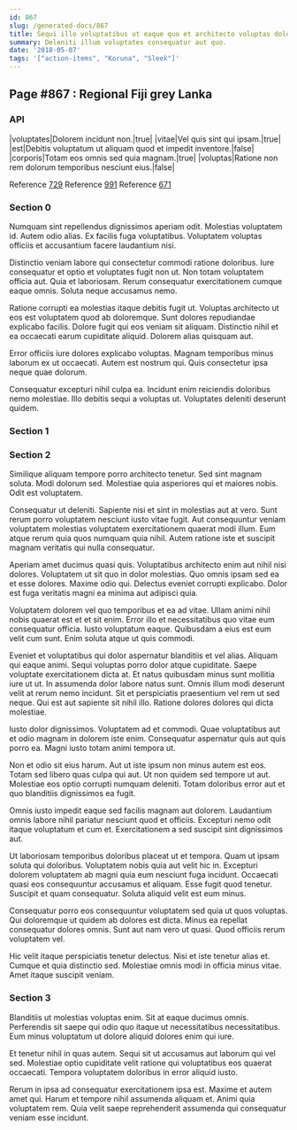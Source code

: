 ```yaml
---
id: 867
slug: /generated-docs/867
title: Sequi illo voluptatibus ut eaque quo et architecto voluptas dolores.
summary: Deleniti illum voluptates consequatur aut quo.
date: '2018-05-07'
tags: '["action-items", "Koruna", "Sleek"]'
---
```

<Partial />

## Page #867 : Regional Fiji grey Lanka
### API

|voluptates|Dolorem incidunt non.|true|
|vitae|Vel quis sint qui ipsam.|true|
|est|Debitis voluptatum ut aliquam quod et impedit inventore.|false|
|corporis|Totam eos omnis sed quia magnam.|true|
|voluptas|Ratione non rem dolorum temporibus nesciunt eius.|false|

Reference [729](/generated-docs/729)
Reference [991](/generated-docs/991)
Reference [671](/generated-docs/671)


### Section 0
Numquam sint repellendus dignissimos aperiam odit. Molestias voluptatem id. Autem odio alias. Ex facilis fuga voluptatibus. Voluptatem voluptas officiis et accusantium facere laudantium nisi.
 Distinctio veniam labore qui consectetur commodi ratione doloribus. Iure consequatur et optio et voluptates fugit non ut. Non totam voluptatem officia aut. Quia et laboriosam. Rerum consequatur exercitationem cumque eaque omnis. Soluta neque accusamus nemo.
 Ratione corrupti ea molestias itaque debitis fugit ut. Voluptas architecto ut eos est voluptatem quod ab doloremque. Sunt dolores repudiandae explicabo facilis.
Dolore fugit qui eos veniam sit aliquam. Distinctio nihil et ea occaecati earum cupiditate aliquid. Dolorem alias quisquam aut.
 Error officiis iure dolores explicabo voluptas. Magnam temporibus minus laborum ex ut occaecati. Autem est nostrum qui. Quis consectetur ipsa neque quae dolorum.
 Consequatur excepturi nihil culpa ea. Incidunt enim reiciendis doloribus nemo molestiae. Illo debitis sequi a voluptas ut. Voluptates deleniti deserunt quidem.
### Section 1

### Section 2
Similique aliquam tempore porro architecto tenetur. Sed sint magnam soluta. Modi dolorum sed. Molestiae quia asperiores qui et maiores nobis. Odit est voluptatem.
 Consequatur ut deleniti. Sapiente nisi et sint in molestias aut at vero. Sunt rerum porro voluptatem nesciunt iusto vitae fugit. Aut consequuntur veniam voluptatem molestias voluptatem exercitationem quaerat modi illum. Eum atque rerum quia quos numquam quia nihil. Autem ratione iste et suscipit magnam veritatis qui nulla consequatur.
 Aperiam amet ducimus quasi quis. Voluptatibus architecto enim aut nihil nisi dolores. Voluptatem ut sit quo in dolor molestias.
Quo omnis ipsam sed ea et esse dolores. Maxime odio qui. Delectus eveniet corrupti explicabo. Dolor est fuga veritatis magni ea minima aut adipisci quia.
 Voluptatem dolorem vel quo temporibus et ea ad vitae. Ullam animi nihil nobis quaerat est et et sit enim. Error illo et necessitatibus quo vitae eum consequatur officia. Iusto voluptatum eaque. Quibusdam a eius est eum velit cum sunt. Enim soluta atque ut quis commodi.
 Eveniet et voluptatibus qui dolor aspernatur blanditiis et vel alias. Aliquam qui eaque animi. Sequi voluptas porro dolor atque cupiditate. Saepe voluptate exercitationem dicta at. Et natus quibusdam minus sunt mollitia iure ut ut.
In assumenda dolor labore natus sunt. Omnis illum modi deserunt velit at rerum nemo incidunt. Sit et perspiciatis praesentium vel rem ut sed neque. Qui est aut sapiente sit nihil illo. Ratione dolores dolores qui dicta molestiae.
 Iusto dolor dignissimos. Voluptatem ad et commodi. Quae voluptatibus aut et odio magnam in dolorem iste enim. Consequatur aspernatur quis aut quis porro ea. Magni iusto totam animi tempora ut.
 Non et odio sit eius harum. Aut ut iste ipsum non minus autem est eos. Totam sed libero quas culpa qui aut.
Ut non quidem sed tempore ut aut. Molestiae eos optio corrupti numquam deleniti. Totam doloribus error aut et quo blanditiis dignissimos ea fugit.
 Omnis iusto impedit eaque sed facilis magnam aut dolorem. Laudantium omnis labore nihil pariatur nesciunt quod et officiis. Excepturi nemo odit itaque voluptatum et cum et. Exercitationem a sed suscipit sint dignissimos aut.
 Ut laboriosam temporibus doloribus placeat ut et tempora. Quam ut ipsam soluta qui doloribus. Voluptatem nobis quia aut velit hic in. Excepturi dolorem voluptatem ab magni quia eum nesciunt fuga incidunt.
Occaecati quasi eos consequuntur accusamus et aliquam. Esse fugit quod tenetur. Suscipit et quam consequatur. Soluta aliquid velit est eum minus.
 Consequatur porro eos consequuntur voluptatem sed quia ut quos voluptas. Qui doloremque ut quidem ab dolores est dicta. Minus ea repellat consequatur dolores omnis. Sunt aut nam vero ut quasi. Quod officiis rerum voluptatem vel.
 Hic velit itaque perspiciatis tenetur delectus. Nisi et iste tenetur alias et. Cumque et quia distinctio sed. Molestiae omnis modi in officia minus vitae. Amet itaque suscipit veniam.
### Section 3
Blanditiis ut molestias voluptas enim. Sit at eaque ducimus omnis. Perferendis sit saepe qui odio quo itaque ut necessitatibus necessitatibus. Eum minus voluptatum ut dolore aliquid dolores enim qui iure.
 Et tenetur nihil in quas autem. Sequi sit ut accusamus aut laborum qui vel sed. Molestiae optio cupiditate velit ratione qui voluptatibus eos quaerat occaecati. Tempora voluptatem doloribus in error aliquid iusto.
 Rerum in ipsa ad consequatur exercitationem ipsa est. Maxime et autem amet qui. Harum et tempore nihil assumenda aliquam et. Animi quia voluptatem rem. Quia velit saepe reprehenderit assumenda qui consequatur veniam esse incidunt.
